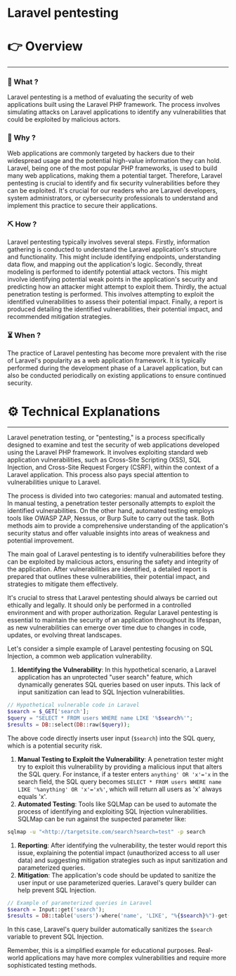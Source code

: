 # Laravel pentesting


# 👉 Overview

---

### 👀 What ?

Laravel pentesting is a method of evaluating the security of web applications built using the Laravel PHP framework. The process involves simulating attacks on Laravel applications to identify any vulnerabilities that could be exploited by malicious actors.


### 🧐 Why ?

Web applications are commonly targeted by hackers due to their widespread usage and the potential high-value information they can hold. Laravel, being one of the most popular PHP frameworks, is used to build many web applications, making them a potential target. Therefore, Laravel pentesting is crucial to identify and fix security vulnerabilities before they can be exploited. It's crucial for our readers who are Laravel developers, system administrators, or cybersecurity professionals to understand and implement this practice to secure their applications.


### ⛏️ How ?

Laravel pentesting typically involves several steps. Firstly, information gathering is conducted to understand the Laravel application's structure and functionality. This might include identifying endpoints, understanding data flow, and mapping out the application's logic. Secondly, threat modeling is performed to identify potential attack vectors. This might involve identifying potential weak points in the application's security and predicting how an attacker might attempt to exploit them. Thirdly, the actual penetration testing is performed. This involves attempting to exploit the identified vulnerabilities to assess their potential impact. Finally, a report is produced detailing the identified vulnerabilities, their potential impact, and recommended mitigation strategies.


### ⏳ When ?

The practice of Laravel pentesting has become more prevalent with the rise of Laravel's popularity as a web application framework. It is typically performed during the development phase of a Laravel application, but can also be conducted periodically on existing applications to ensure continued security.


# ⚙️ Technical Explanations

---

Laravel penetration testing, or "pentesting," is a process specifically designed to examine and test the security of web applications developed using the Laravel PHP framework. It involves exploiting standard web application vulnerabilities, such as Cross-Site Scripting (XSS), SQL Injection, and Cross-Site Request Forgery (CSRF), within the context of a Laravel application. This process also pays special attention to vulnerabilities unique to Laravel.

The process is divided into two categories: manual and automated testing. In manual testing, a penetration tester personally attempts to exploit the identified vulnerabilities. On the other hand, automated testing employs tools like OWASP ZAP, Nessus, or Burp Suite to carry out the task. Both methods aim to provide a comprehensive understanding of the application's security status and offer valuable insights into areas of weakness and potential improvement.

The main goal of Laravel pentesting is to identify vulnerabilities before they can be exploited by malicious actors, ensuring the safety and integrity of the application. After vulnerabilities are identified, a detailed report is prepared that outlines these vulnerabilities, their potential impact, and strategies to mitigate them effectively.

It's crucial to stress that Laravel pentesting should always be carried out ethically and legally. It should only be performed in a controlled environment and with proper authorization. Regular Laravel pentesting is essential to maintain the security of an application throughout its lifespan, as new vulnerabilities can emerge over time due to changes in code, updates, or evolving threat landscapes.

Let's consider a simple example of Laravel pentesting focusing on SQL Injection, a common web application vulnerability.

1. **Identifying the Vulnerability**: In this hypothetical scenario, a Laravel application has an unprotected "user search" feature, which dynamically generates SQL queries based on user inputs. This lack of input sanitization can lead to SQL Injection vulnerabilities.

```php
// Hypothetical vulnerable code in Laravel
$search = $_GET['search'];
$query = "SELECT * FROM users WHERE name LIKE '%$search%'";
$results = DB::select(DB::raw($query));

```

The above code directly inserts user input (`$search`) into the SQL query, which is a potential security risk.

1. **Manual Testing to Exploit the Vulnerability**: A penetration tester might try to exploit this vulnerability by providing a malicious input that alters the SQL query. For instance, if a tester enters `anything' OR 'x'='x` in the search field, the SQL query becomes `SELECT * FROM users WHERE name LIKE '%anything' OR 'x'='x%'`, which will return all users as 'x' always equals 'x'.
2. **Automated Testing**: Tools like SQLMap can be used to automate the process of identifying and exploiting SQL Injection vulnerabilities. SQLMap can be run against the suspected parameter like:

```bash
sqlmap -u "<http://targetsite.com/search?search=test" -p search

```

1. **Reporting**: After identifying the vulnerability, the tester would report this issue, explaining the potential impact (unauthorized access to all user data) and suggesting mitigation strategies such as input sanitization and parameterized queries.
2. **Mitigation**: The application's code should be updated to sanitize the user input or use parameterized queries. Laravel's query builder can help prevent SQL Injection.

```php
// Example of parameterized queries in Laravel
$search = Input::get('search');
$results = DB::table('users')-where('name', 'LIKE', "%{$search}%")-get();

```

In this case, Laravel's query builder automatically sanitizes the `$search` variable to prevent SQL Injection.

Remember, this is a simplified example for educational purposes. Real-world applications may have more complex vulnerabilities and require more sophisticated testing methods.
